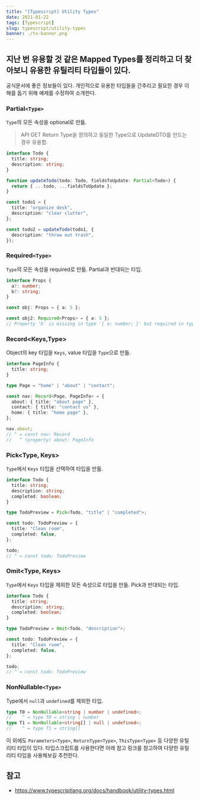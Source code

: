 ```yaml
---
title: "[Typescript] Utility Types"
date: 2021-01-22
tags: [Typescript]
slug: typescript/utility-types
banner: ./ts-banner.png
---
```


## 지난 번 유용할 것 같은 Mapped Types를 정리하고 더 찾아보니 유용한 유틸리티 타입들이 있다.

공식문서에 좋은 정보들이 있다. 개인적으로 유용한 타입들을 간추리고 필요한 경우 이해를 돕기 위해 예제를 수정하여 소개한다.

### Partial`<Type>`

`Type`의 모든 속성을 optional로 만듦.

> API GET Return Type을 정의하고 동일한 Type으로 UpdateDTO를 만드는 경우 유용함.

```ts
interface Todo {
  title: string;
  description: string;
}

function updateTodo(todo: Todo, fieldsToUpdate: Partial<Todo>) {
  return { ...todo, ...fieldsToUpdate };
}

const todo1 = {
  title: "organize desk",
  description: "clear clutter",
};

const todo2 = updateTodo(todo1, {
  description: "throw out trash",
});
```

### Required`<Type>`

`Type`의 모든 속성을 required로 만듦. Partial과 반대되는 타입.

```ts
interface Props {
  a?: number;
  b?: string;
}

const obj: Props = { a: 5 };

const obj2: Required<Props> = { a: 5 };
// Property 'b' is missing in type '{ a: number; }' but required in type 'Required<Props>'.
```

### Record<Keys,Type>

Object의 key 타입을 `Keys`, value 타입을 `Type`으로 만듦.

```ts
interface PageInfo {
  title: string;
}

type Page = "home" | "about" | "contact";

const nav: Record<Page, PageInfo> = {
  about: { title: "about page" },
  contact: { title: "contact us" },
  home: { title: "home page" },
};

nav.about;
// ^ = const nav: Record
//   ^ (property) about: PageInfo
```

### Pick<Type, Keys>

`Type`에서 `Keys` 타입을 선택하여 타입을 만듦.

```ts
interface Todo {
  title: string;
  description: string;
  completed: boolean;
}

type TodoPreview = Pick<Todo, "title" | "completed">;

const todo: TodoPreview = {
  title: "Clean room",
  completed: false,
};

todo;
// ^ = const todo: TodoPreview
```

### Omit<Type, Keys>

`Type`에서 `Keys` 타입을 제외한 모든 속성으로 타입을 만듦. Pick과 반대되는 타입.

```ts
interface Todo {
  title: string;
  description: string;
  completed: boolean;
}

type TodoPreview = Omit<Todo, "description">;

const todo: TodoPreview = {
  title: "Clean room",
  completed: false,
};

todo;
// ^ = const todo: TodoPreview
```

### NonNullable`<Type>`

Type에서 `null`과 `undefined`를 제외한 타입.

```ts
type T0 = NonNullable<string | number | undefined>;
//    ^ = type T0 = string | number
type T1 = NonNullable<string[] | null | undefined>;
//    ^ = type T1 = string[]
```

이 외에도 `Parameters<Type>`, `ReturnType<Type>`, `ThisType<Type>` 등 다양한 유틸리티 타입이 있다. 타입스크립트를 사용한다면 아래 참고 링크를 참고하여 다양한 유틸리티 타입을 사용해보길 추천한다.

## 참고

- https://www.typescriptlang.org/docs/handbook/utility-types.html
